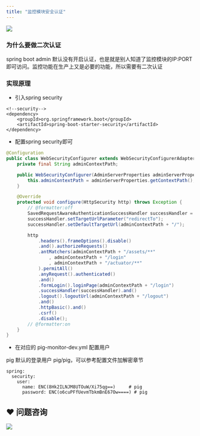 ```yaml
---
title: "监控模块安全认证"
---
```


![](https://cdn.nlark.com/yuque/0/2020/png/283679/1599314884511-fd7a33c0-578a-4cac-a281-fa5f2bd0fe42.png)



### 为什么要做二次认证


spring boot admin 默认没有开启认证，也是就是别人知道了监控模块的IP:PORT 即可访问。监控功能在生产上又是必要的功能，所以需要有二次认证



### 实现原理


+ 引入spring security



```plain
<!--security-->
<dependency>
	<groupId>org.springframework.boot</groupId>
	<artifactId>spring-boot-starter-security</artifactId>
</dependency>
```



+ 配置spring security即可



```java
@Configuration
public class WebSecurityConfigurer extends WebSecurityConfigurerAdapter {
	private final String adminContextPath;

	public WebSecurityConfigurer(AdminServerProperties adminServerProperties) {
		this.adminContextPath = adminServerProperties.getContextPath();
	}

	@Override
	protected void configure(HttpSecurity http) throws Exception {
		// @formatter:off
		SavedRequestAwareAuthenticationSuccessHandler successHandler = new SavedRequestAwareAuthenticationSuccessHandler();
		successHandler.setTargetUrlParameter("redirectTo");
		successHandler.setDefaultTargetUrl(adminContextPath + "/");

		http
			.headers().frameOptions().disable()
			.and().authorizeRequests()
			.antMatchers(adminContextPath + "/assets/**"
				, adminContextPath + "/login"
				, adminContextPath + "/actuator/**"
			).permitAll()
			.anyRequest().authenticated()
			.and()
			.formLogin().loginPage(adminContextPath + "/login")
			.successHandler(successHandler).and()
			.logout().logoutUrl(adminContextPath + "/logout")
			.and()
			.httpBasic().and()
			.csrf()
			.disable();
		// @formatter:on
	}
}
```



+ 在对应的 pig-monitor-dev.yml 配置用户



pig 默认的登录用户 pig/pig，可以参考配置文件加解密章节



```plain
spring:
  security:
    user:
      name: ENC(8Hk2ILNJM8UTOuW/Xi75qg==)     # pig
      password: ENC(o6cuPFfUevmTbkmBnE67Ow====) # pig
```

## ❤  问题咨询
![](https://cdn.nlark.com/yuque/0/2022/gif/283679/1662563973685-c22e9831-db66-42b5-973f-886d25d1e0e7.gif)

